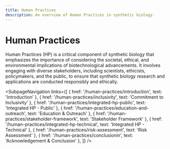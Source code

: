 ```yaml
---
title: Human Practices
description: An overview of Human Practices in synthetic biology.
---
```



# Human Practices
Human Practices (HP) is a critical component of synthetic biology that emphasizes the
importance of considering the societal, ethical, and environmental implications of
biotechnological advancements. It involves engaging with diverse stakeholders,
including scientists, ethicists, policymakers, and the public, to ensure that
synthetic biology research and applications are conducted responsibly and ethically.

<SubpageNavigation links={[
  { href: '/human-practices/introduction', text: 'Introduction' },
  { href: '/human-practices/inclusivity', text: 'Commitment to Inclusivity' },
  { href: '/human-practices/integrated-hp-public', text: 'Integrated HP - Public' },
  { href: '/human-practices/education-and-outreach', text: 'Education & Outreach' },
  { href: '/human-practices/stakeholder-framework', text: 'Stakeholder Framework' },
  { href: '/human-practices/integrated-hp-technical', text: 'Integrated HP - Technical' },
  { href: '/human-practices/risk-assessment', text: 'Risk Assessment' },
  { href: '/human-practices/conclusionin', text: 'Acknowledgement & Conclusion' },
]} />

